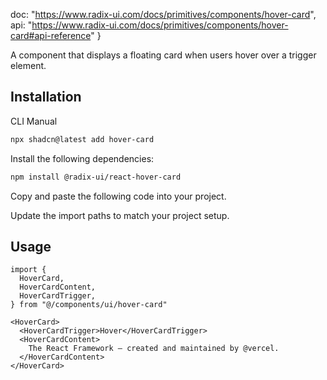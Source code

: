   doc: "https://www.radix-ui.com/docs/primitives/components/hover-card",
  api: "https://www.radix-ui.com/docs/primitives/components/hover-card#api-reference"
}

A component that displays a floating card when users hover over a trigger element.

<ComponentPreview demoName="hover-card-demo" hint="Hover over the trigger" />

## Installation

<Tabs defaultValue="cli">

<TabsList>
  <TabsTrigger value="cli">CLI</TabsTrigger>
  <TabsTrigger value="manual">Manual</TabsTrigger>
</TabsList>

<TabsContent value="cli">

```bash
npx shadcn@latest add hover-card
```

</TabsContent>

<TabsContent value="manual">

<Steps>

<Step>Install the following dependencies:</Step>

```bash
npm install @radix-ui/react-hover-card
```

<Step>Copy and paste the following code into your project.</Step>

<ComponentSource name="hover-card" />

<Step>Update the import paths to match your project setup.</Step>

</Steps>

</TabsContent>

</Tabs>

## Usage

<CodeExampleStack>

```tsx
import {
  HoverCard,
  HoverCardContent,
  HoverCardTrigger,
} from "@/components/ui/hover-card"
```

```tsx
<HoverCard>
  <HoverCardTrigger>Hover</HoverCardTrigger>
  <HoverCardContent>
    The React Framework – created and maintained by @vercel.
  </HoverCardContent>
</HoverCard>
```

</CodeExampleStack>